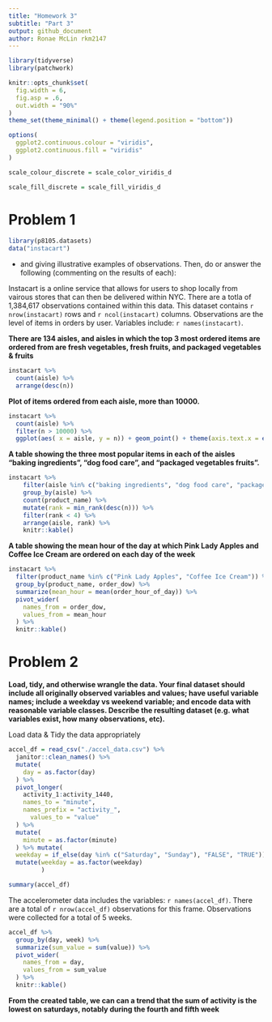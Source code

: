 ```yaml
---
title: "Homework 3"
subtitle: "Part 3"
output: github_document
author: Ronae McLin rkm2147
---
```



```r
library(tidyverse)
library(patchwork)

knitr::opts_chunk$set(
  fig.width = 6,
  fig.asp = .6,
  out.width = "90%"
)
theme_set(theme_minimal() + theme(legend.position = "bottom"))

options(
  ggplot2.continuous.colour = "viridis",
  ggplot2.continuous.fill = "viridis"
)

scale_colour_discrete = scale_color_viridis_d

scale_fill_discrete = scale_fill_viridis_d
```

# Problem 1

```r
library(p8105.datasets)
data("instacart")
```



- and giving illustrative examples of observations. Then, do or answer the following (commenting on the results of each):



Instacart is a online service that allows for users to shop locally from vairous stores that can then be delivered within NYC. There are a totla of 1,384,617 observations contained within this data.
This dataset contains `r nrow(instacart)` rows and `r ncol(instacart)` columns. Observations are the level of items in orders by user. Variables include: `r names(instacart)`. 

**There are 134 aisles, and aisles in which the top 3 most ordered items are ordered from are fresh vegetables, fresh fruits, and packaged vegetables & fruits** 

```r
instacart %>% 
  count(aisle) %>% 
  arrange(desc(n))
```


**Plot of items ordered from each aisle, more than 10000.**

```r
instacart %>% 
  count(aisle) %>% 
  filter(n > 10000) %>% 
  ggplot(aes( x = aisle, y = n)) + geom_point() + theme(axis.text.x = element_text(angle = 270, vjust = 0.5, hjust = 1))
```

**A table showing the three most popular items in each of the aisles “baking ingredients”, “dog food care”, and “packaged vegetables fruits”.**

```r
instacart %>% 
	filter(aisle %in% c("baking ingredients", "dog food care", "packaged vegetables fruits")) %>% 
	group_by(aisle) %>% 
	count(product_name) %>% 
	mutate(rank = min_rank(desc(n))) %>% 
	filter(rank < 4) %>% 
	arrange(aisle, rank) %>% 
	knitr::kable()
```

**A table showing the mean hour of the day at which Pink Lady Apples and Coffee Ice Cream are ordered on each day of the week**

```r
instacart %>% 
  filter(product_name %in% c("Pink Lady Apples", "Coffee Ice Cream")) %>% 
  group_by(product_name, order_dow) %>% 
  summarize(mean_hour = mean(order_hour_of_day)) %>% 
  pivot_wider(
    names_from = order_dow,
    values_from = mean_hour
  ) %>% 
  knitr::kable()
```

# Problem 2

**Load, tidy, and otherwise wrangle the data. Your final dataset should include all originally observed variables and values; have useful variable names; include a weekday vs weekend variable; and encode data with reasonable variable classes. Describe the resulting dataset (e.g. what variables exist, how many observations, etc).**

Load data & Tidy the data appropriately
```r
accel_df = read_csv("./accel_data.csv") %>% 
  janitor::clean_names() %>% 
  mutate(
    day = as.factor(day)
  ) %>% 
  pivot_longer(
    activity_1:activity_1440,
    names_to = "minute",
    names_prefix = "activity_",
      values_to = "value"
  ) %>% 
  mutate(
    minute = as.factor(minute)
  ) %>% mutate(
  weekday = if_else(day %in% c("Saturday", "Sunday"), "FALSE", "TRUE")) %>% 
  mutate(weekday = as.factor(weekday)
         )
```

```r
summary(accel_df)
```

 The accelerometer data includes the variables: `r names(accel_df)`.  There are a total of `r nrow(accel_df)` observations for this frame. Observations were collected for a total of 5 weeks.
 


```r
accel_df %>% 
  group_by(day, week) %>% 
  summarize(sum_value = sum(value)) %>%
  pivot_wider(
    names_from = day,
    values_from = sum_value
  ) %>% 
  knitr::kable()

```
 **From the created table, we can can a trend that the sum of activity is the lowest on saturdays, notably during the fourth and fifth week**

